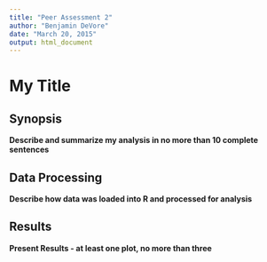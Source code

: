 ```yaml
---
title: "Peer Assessment 2"
author: "Benjamin DeVore"
date: "March 20, 2015"
output: html_document
---
```

# My Title
## Synopsis
**Describe and summarize my analysis in no more than 10 complete sentences**

## Data Processing
**Describe how data was loaded into R and processed for analysis**

## Results
**Present Results - at least one plot, no more than three**

